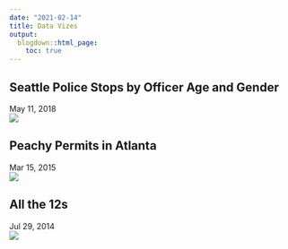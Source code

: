 ```yaml
---
date: "2021-02-14"
title: Data Vizes
output:
  blogdown::html_page:
    toc: true
---
```


## Seattle Police Stops by Officer Age and Gender

May 11, 2018
<div class='tableauPlaceholder' id='viz1613350572536' style='position: relative'><noscript><a href='#'><img alt=' ' src='https:&#47;&#47;public.tableau.com&#47;static&#47;images&#47;Ci&#47;CityofSeattle-PoliceStops&#47;TerryStopDashboard&#47;1_rss.png' style='border: none' /></a></noscript><object class='tableauViz'  style='display:none;'><param name='host_url' value='https%3A%2F%2Fpublic.tableau.com%2F' /> <param name='embed_code_version' value='3' /> <param name='site_root' value='' /><param name='name' value='CityofSeattle-PoliceStops&#47;TerryStopDashboard' /><param name='tabs' value='no' /><param name='toolbar' value='yes' /><param name='static_image' value='https:&#47;&#47;public.tableau.com&#47;static&#47;images&#47;Ci&#47;CityofSeattle-PoliceStops&#47;TerryStopDashboard&#47;1.png' /> <param name='animate_transition' value='yes' /><param name='display_static_image' value='yes' /><param name='display_spinner' value='yes' /><param name='display_overlay' value='yes' /><param name='display_count' value='yes' /><param name='language' value='en' /></object></div>
<script type='text/javascript'>                    var divElement = document.getElementById('viz1613350572536');                    var vizElement = divElement.getElementsByTagName('object')[0];                    vizElement.style.minWidth='420px';vizElement.style.maxWidth='650px';vizElement.style.width='100%';vizElement.style.minHeight='587px';vizElement.style.maxHeight='887px';vizElement.style.height=(divElement.offsetWidth*0.75)+'px';                    var scriptElement = document.createElement('script');                    scriptElement.src = 'https://public.tableau.com/javascripts/api/viz_v1.js';                    vizElement.parentNode.insertBefore(scriptElement, vizElement);</script>

## Peachy Permits in Atlanta

Mar 15, 2015
<div class='tableauPlaceholder' id='viz1613438675146' style='position: relative'><noscript><a href='#'><img alt=' ' src='https:&#47;&#47;public.tableau.com&#47;static&#47;images&#47;Pe&#47;Permits_0&#47;Wordcloud&#47;1_rss.png' style='border: none' /></a></noscript><object class='tableauViz'  style='display:none;'><param name='host_url' value='https%3A%2F%2Fpublic.tableau.com%2F' /> <param name='embed_code_version' value='3' /> <param name='site_root' value='' /><param name='name' value='Permits_0&#47;Wordcloud' /><param name='tabs' value='yes' /><param name='toolbar' value='yes' /><param name='static_image' value='https:&#47;&#47;public.tableau.com&#47;static&#47;images&#47;Pe&#47;Permits_0&#47;Wordcloud&#47;1.png' /> <param name='animate_transition' value='yes' /><param name='display_static_image' value='yes' /><param name='display_spinner' value='yes' /><param name='display_overlay' value='yes' /><param name='display_count' value='yes' /><param name='language' value='en' /></object></div>
<script type='text/javascript'>                    var divElement = document.getElementById('viz1613438675146');                    var vizElement = divElement.getElementsByTagName('object')[0];                    vizElement.style.width='100%';vizElement.style.height=(divElement.offsetWidth*0.75)+'px';                    var scriptElement = document.createElement('script');                    scriptElement.src = 'https://public.tableau.com/javascripts/api/viz_v1.js';                    vizElement.parentNode.insertBefore(scriptElement, vizElement);</script>

## All the 12s

Jul 29, 2014
<div class='tableauPlaceholder' id='viz1613438960526' style='position: relative'><noscript><a href='#'><img alt=' ' src='https:&#47;&#47;public.tableau.com&#47;static&#47;images&#47;12&#47;12thManOnTwitter&#47;Story&#47;1_rss.png' style='border: none' /></a></noscript><object class='tableauViz'  style='display:none;'><param name='host_url' value='https%3A%2F%2Fpublic.tableau.com%2F' /> <param name='embed_code_version' value='3' /> <param name='site_root' value='' /><param name='name' value='12thManOnTwitter&#47;Story' /><param name='tabs' value='yes' /><param name='toolbar' value='yes' /><param name='static_image' value='https:&#47;&#47;public.tableau.com&#47;static&#47;images&#47;12&#47;12thManOnTwitter&#47;Story&#47;1.png' /> <param name='animate_transition' value='yes' /><param name='display_static_image' value='yes' /><param name='display_spinner' value='yes' /><param name='display_overlay' value='yes' /><param name='display_count' value='yes' /><param name='language' value='en' /></object>
</div>                
<script type='text/javascript'>                    var divElement = document.getElementById('viz1613438960526');                    var vizElement = divElement.getElementsByTagName('object')[0];                    vizElement.style.width='1016px';vizElement.style.height='1015px';                    var scriptElement = document.createElement('script');                    scriptElement.src = 'https://public.tableau.com/javascripts/api/viz_v1.js';                    vizElement.parentNode.insertBefore(scriptElement, vizElement);
</script>